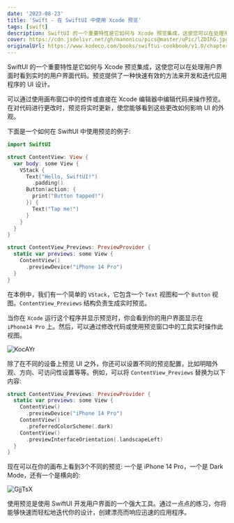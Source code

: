 ```yaml
---
date: '2023-08-23'
title: 'Swift - 在 SwiftUI 中使用 Xcode 预览'
tags: [swift]
description: SwiftUI 的一个重要特性是它如何与 Xcode 预览集成，这使您可以在处理用户界面时看到实时的用户界面代码。预览提供了一种快速有效的方法来开发和迭代应用程序的 UI 设计。
cover: https://cdn.jsdelivr.net/gh/manonicu/pics@master/uPic/lZDIhG.jpg
originalUrl: https://www.kodeco.com/books/swiftui-cookbook/v1.0/chapters/3-use-xcode-previews-with-swiftui
---
```


SwiftUI 的一个重要特性是它如何与 Xcode 预览集成，这使您可以在处理用户界面时看到实时的用户界面代码。预览提供了一种快速有效的方法来开发和迭代应用程序的 UI 设计。

可以通过使用画布窗口中的控件或直接在 Xcode 编辑器中编辑代码来操作预览。在对代码进行更改时，预览将实时更新，使您能够看到这些更改如何影响 UI 的外观。

下面是一个如何在 SwiftUI 中使用预览的例子:

```swift
import SwiftUI

struct ContentView: View {
  var body: some View {
    VStack {
      Text("Hello, SwiftUI!")
        .padding()
      Button(action: {
        print("Button tapped!")
      }) {
        Text("Tap me!")
      }
    }
  }
}

struct ContentView_Previews: PreviewProvider {
  static var previews: some View {
    ContentView()
      .previewDevice("iPhone 14 Pro")
  }
}
```

在本例中，我们有一个简单的 `VStack`，它包含一个 `Text` 视图和一个 `Button` 视图。`ContentView_Previews` 结构负责生成实时预览。

当你在 `Xcode` 运行这个程序并显示预览时，你会看到你的用户界面显示在 `iPhone14 Pro` 上。然后，可以通过修改代码或使用预览窗口中的工具实时操作此视图。

![KocAYr](https://cdn.jsdelivr.net/gh/manonicu/pics@master/uPic/KocAYr.jpg)

除了在不同的设备上预览 UI 之外，你还可以设置不同的预览配置，比如明暗外观、方向、可访问性设置等等。例如，可以将 `ContentView_Previews` 替换为以下内容:

```swift
struct ContentView_Previews: PreviewProvider {
  static var previews: some View {
    ContentView()
      .previewDevice("iPhone 14 Pro")
    ContentView()
      .preferredColorScheme(.dark)
    ContentView()
      .previewInterfaceOrientation(.landscapeLeft)
  }
}
```

现在可以在你的画布上看到3个不同的预览: 一个是 iPhone 14 Pro，一个是 Dark Mode，还有一个是横向的:

![GjjTsX](https://cdn.jsdelivr.net/gh/manonicu/pics@master/uPic/GjjTsX.jpg)

使用预览是使用 SwiftUI 开发用户界面的一个强大工具。通过一点点的练习，你将能够快速而轻松地迭代你的设计，创建漂亮而响应迅速的应用程序。
